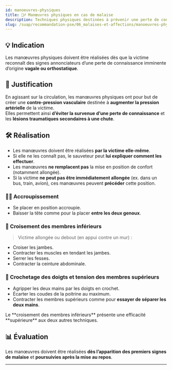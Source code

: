 ---
id: manoeuvres-physiques
title: 🧍‍♂️ Manœuvres physiques en cas de malaise
description: Techniques physiques destinées à prévenir une perte de connaissance d'origine vagale ou orthostatique
slug: /suap/recommandation-pse/06_malaises-et-affections/manoeuvres-physiques
---


## 💡 Indication

Les manœuvres physiques doivent être réalisées dès que la victime reconnaît des signes annonciateurs d’une perte de connaissance imminente d’origine **vagale ou orthostatique**.

## 🧠 Justification

En agissant sur la circulation, les manœuvres physiques ont pour but de créer une **contre-pression vasculaire** destinée à **augmenter la pression artérielle** de la victime.  
Elles permettent ainsi **d’éviter la survenue d’une perte de connaissance** et les **lésions traumatiques secondaires à une chute**.

## 🛠️ Réalisation

- Les manœuvres doivent être réalisées **par la victime elle-même**.
- Si elle ne les connaît pas, le sauveteur peut **lui expliquer comment les effectuer**.
- Les manœuvres **ne remplacent pas** la mise en position de confort (notamment allongée).
- Si la victime **ne peut pas être immédiatement allongée** (ex. dans un bus, train, avion), ces manœuvres peuvent **précéder** cette position.

### 🧎‍♀️ Accroupissement

- Se placer en position accroupie.
- Baisser la tête comme pour la placer **entre les deux genoux**.

### 🦵 Croisement des membres inférieurs

> Victime allongée ou debout (en appui contre un mur) :

- Croiser les jambes.
- Contracter les muscles en tendant les jambes.
- Serrer les fesses.
- Contracter la ceinture abdominale.

### 💪 Crochetage des doigts et tension des membres supérieurs

- Agripper les deux mains par les doigts en crochet.
- Écarter les coudes de la poitrine au maximum.
- Contracter les membres supérieurs comme pour **essayer de séparer les deux mains**.

<Admonition type="note">
Le **croisement des membres inférieurs** présente une efficacité **supérieure** aux deux autres techniques.
</Admonition>

## 📊 Évaluation

Les manœuvres doivent être réalisées **dès l’apparition des premiers signes de malaise** et **poursuivies après la mise au repos**.

---
